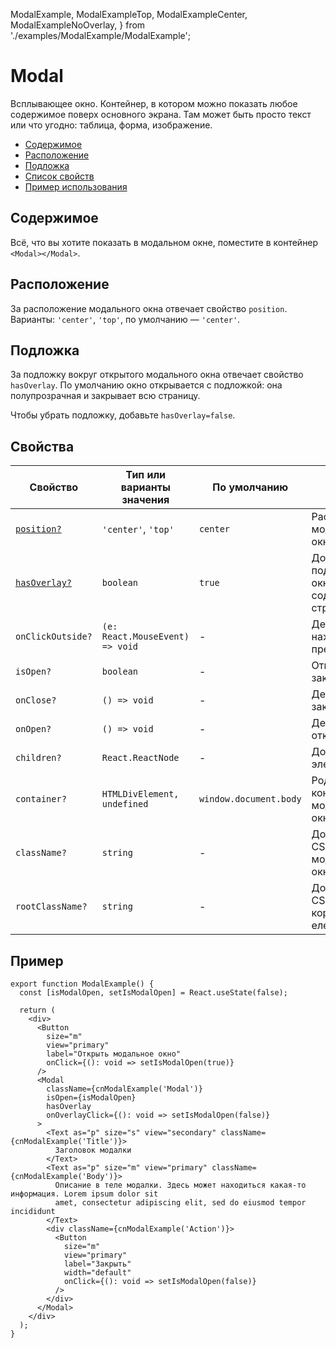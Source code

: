   ModalExample,
  ModalExampleTop,
  ModalExampleCenter,
  ModalExampleNoOverlay,
} from './examples/ModalExample/ModalExample';

# Modal

Всплывающее окно. Контейнер, в котором можно показать любое содержимое поверх основного экрана.
Там может быть просто текст или что угодно: таблица, форма, изображение.

- [Содержимое](#содержимое)
- [Расположение](#расположение)
- [Подложка](#подложка)
- [Список свойств](#свойства)
- [Пример использования](#пример)

## Содержимое

Всё, что вы хотите показать в модальном окне, поместите в контейнер `<Modal></Modal>`.

<ModalExample />

## Расположение

За расположение модального окна отвечает свойство `position`. Варианты: `'center'`, `'top'`,
по умолчанию — `'center'`.

<ModalExampleTop />
<ModalExampleCenter />

## Подложка

За подложку вокруг открытого модального окна отвечает свойство `hasOverlay`. По умолчанию
окно открывается с подложкой: она полупрозрачная и закрывает всю страницу.

Чтобы убрать подложку, добавьте `hasOverlay=false`.

<ModalExampleNoOverlay />

## Свойства

| Свойство                     | Тип или варианты значения       | По умолчанию           | Описание                                                     |
| ---------------------------- | ------------------------------- | ---------------------- | ------------------------------------------------------------ |
| [`position?`](#расположение) | `'center'`, `'top'`             | `center`               | Расположение модального окна                                 |
| [`hasOverlay?`](#подложка)   | `boolean`                       | `true`                 | Добавляет подложку вокруг окна — поверх содержимого страницы |
| `onClickOutside?`            | `(e: React.MouseEvent) => void` | -                      | Действие по нажатию за пределами окна                        |
| `isOpen?`                    | `boolean`                       | -                      | Открывает и закрывает окно                                   |
| `onClose?`                   | `() => void`                    | -                      | Действие при закрытии окна                                   |
| `onOpen?`                    | `() => void`                    | -                      | Действие при открытии окна                                   |
| `children?`                  | `React.ReactNode`               | -                      | Дочерние элементы                                            |
| `container?`                 | `HTMLDivElement, undefined`     | `window.document.body` | Родителький контейнер для модального окна                    |
| `className?`                 | `string`                        | -                      | Дополнительный CSS-класс модального окна                     |
| `rootClassName?`             | `string`                        | -                      | Дополнительный CSS-класс корневого DOM елемента              |

## Пример

```tsx
export function ModalExample() {
  const [isModalOpen, setIsModalOpen] = React.useState(false);

  return (
    <div>
      <Button
        size="m"
        view="primary"
        label="Открыть модальное окно"
        onClick={(): void => setIsModalOpen(true)}
      />
      <Modal
        className={cnModalExample('Modal')}
        isOpen={isModalOpen}
        hasOverlay
        onOverlayClick={(): void => setIsModalOpen(false)}
      >
        <Text as="p" size="s" view="secondary" className={cnModalExample('Title')}>
          Заголовок модалки
        </Text>
        <Text as="p" size="m" view="primary" className={cnModalExample('Body')}>
          Описание в теле модалки. Здесь может находиться какая-то информация. Lorem ipsum dolor sit
          amet, consectetur adipiscing elit, sed do eiusmod tempor incididunt
        </Text>
        <div className={cnModalExample('Action')}>
          <Button
            size="m"
            view="primary"
            label="Закрыть"
            width="default"
            onClick={(): void => setIsModalOpen(false)}
          />
        </div>
      </Modal>
    </div>
  );
}
```
